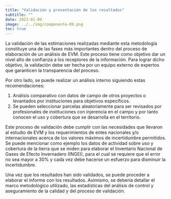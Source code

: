 ```yaml
---
title: "Validación y presentación de los resultados"
subtitle: ""
date: 2023-01-09
image: ../../img/componente-09.png
toc: true
---
```


La validación de las estimaciones realizadas mediante esta metodología constituye una de las fases más importantes dentro del proceso de elaboración de un análisis de EVM. Este proceso tiene como objetivo dar un nivel alto de confianza a los receptores de la información. Para lograr dicho objetivo, la validación debe ser hecha por un equipo externo de expertos que garanticen la transparencia del proceso. 

Por otro lado, se puede realizar un análisis interno siguiendo estas recomendaciones: 

1. Análisis comparativo con datos de campo de otros proyectos o levantados por instituciones para objetivos específicos. 
2. Se pueden seleccionar parcelas aleatoriamente para ser revisados por profesionales de instituciones con injerencia en el campo y por tanto conocen el uso y cobertura que se desarrolla en el territorio. 

Este proceso de validación debe cumplir con las necesidades que llevaron al estudio de EVM y los requerimientos de entes nacionales y/o internacionales acerca de los valores máximos de incertidumbre permitidos. Se puede mencionar como ejemplo los datos de actividad sobre uso y cobertura de la tierra que se miden para elaborar el Inventario Nacional de Gases de Efecto Invernadero (INGEI), para el cual se requiere que el error no sea mayor a 30% y cada vez debe hacerse un esfuerzo para disminuir la incertidumbre. 

Una vez que los resultados han sido validados, se puede proceder a elaborar el informe con los resultados. Asimismo, se debería detallar el marco metodológico utilizado, las estadísticas del análisis de control y aseguramiento de la calidad y del proceso de validación. 
